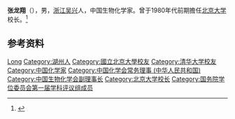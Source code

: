 {{Otheruses|other=名为张龙翔的其他人物|张子谦}}

'''张龙翔'''（{{bd|1916年|3月|1996年|10月}}），男，[[浙江|浙江]][[吴兴|吴兴]]人，中国生物化学家。曾于1980年代前期擔任[[北京大学|北京大学]]校长。<ref>{{Cite book|title=二十世纪中国名人辞典|author=蔡开松, 于信凤主编; 曾卓明, 周溯源, 赵书刚副主编|publisher=辽宁人民出版社|year=1991|isbn=|location=沈阳|pages=}}</ref>

== 参考资料 ==
{{reflist}}

{{start box}}
{{s-edu}}
{{s-before|[[周培源|周培源]]}}
{{s-title|[[北京大學|北京大學]]校長|1981年－1984年}}
{{s-after|[[丁石孙|丁石孙]]}}
{{end box}}

{{北京大学}}
{{国务院学位委员会第一届学科评议组/理学}}
{{Navboxes
| title  = 张龙翔在[[中国化学会_(中华人民共和国)|中国化学会]]的职务
| list1  =
{{中国化学会第十七届理事会}}
}}
{{Navboxes
| title  = 张龙翔在[[中国生物化学与分子生物学会|中国生物化学与分子生物学会]]的职务
| list1  =
{{中国生物化学会第一届理事会}}
{{中国生物化学会第二届理事会}}
{{中国生物化学会第三届理事会}}
}}

{{Authority control}}
{{DEFAULTSORT:Zhang张}}
[[Category:张姓|Long]]
[[Category:湖州人|Category:湖州人]]
[[Category:國立北京大學校友|Category:國立北京大學校友]]
[[Category:清华大学校友|Category:清华大学校友]]
[[Category:中国化学家|Category:中国化学家]]
[[Category:中国化学会常务理事_(中华人民共和国)|Category:中国化学会常务理事 (中华人民共和国)]]
[[Category:中国生物化学会副理事长|Category:中国生物化学会副理事长]]
[[Category:北京大学校长|Category:北京大学校长]]
[[Category:国务院学位委员会第一届学科评议组成员|Category:国务院学位委员会第一届学科评议组成员]]


{{化学家小作品}}